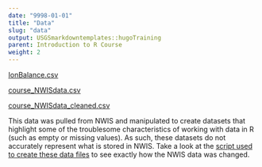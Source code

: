 ```yaml
---
date: "9998-01-01"
title: "Data"
slug: "data"
output: USGSmarkdowntemplates::hugoTraining
parent: Introduction to R Course
weight: 2
---
```


[IonBalance.csv](../data/IonBalance.csv)

[course_NWISdata.csv](../data/course_NWISdata.csv)

[course_NWISdata_cleaned.csv](../data/course_NWISdata_cleaned.csv)

This data was pulled from NWIS and manipulated to create datasets that highlight some of the troublesome characteristics of working with data in R (such as empty or missing values). As such, these datasets do not accurately represent what is stored in NWIS. Take a look at the [script used to create these data files](../data/create_df.R) to see exactly how the NWIS data was changed.
